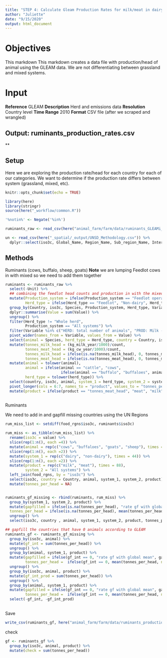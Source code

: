 ```yaml
---
title: "STEP 4: Calculate Gleam Production Rates for milk/meat in dairy/non-dairy systems"
author: "Juliette"
date: "9/15/2020"
output: html_document
---
```


# Objectives
This markdown This markdown creates a data file with production/head of animal using the GLEAM data. We are not differentiating between grassland and mixed systems.

# Input
**Reference** GLEAM
**Description** Herd and emissions data
**Resolution** Country level
**Time Range** 2010
**Format** CSV file (after we scraped and wrangled)

## Output: ruminants_production_rates.csv

**

## Setup
Here we are exploring the production rate/head for each country for each of our categories. We want to determine if the production rate differs between system (grassland, mixed, etc).

```r
knitr::opts_chunk$set(echo = TRUE)

library(here)
library(stringr)
source(here("_workflow/common.R"))

'%notin%' <- Negate('%in%')

ruminants_raw <- read_csv(here("animal_farm/farm/data/ruminants_GLEAMi_v2.csv"))

un <- read_csv(here("_spatial/_output/UNSD_Methodology.csv")) %>% 
  dplyr::select(iso3c, Global_Name, Region_Name, Sub_region_Name, Intermediate_Region_Name, Region_Name)

```

## Methods

Ruminants (cows, buffalo, sheep, goats)
**Note** we are lumping Feedlot cows in with mixed so we need to add them together

```r
ruminants <- ruminants_raw %>% 
  select(-Unit) %>% 
  ## combining the feedlot head counts and production in with the mixed
  mutate(Production_system = ifelse(Production_system == "Feedlot operations", "Mixed systems", Production_system),
         Herd_type = ifelse(Herd_type == "Feedlot", "Non-dairy", Herd_type)) %>% 
  group_by(Country, iso3c, Species, Production_system, Herd_type, Variable) %>% 
  dplyr::summarise(Value = sum(Value)) %>%
  ungroup() %>% 
  filter(Herd_type != "Whole herd",
         Production_system == "All systems") %>% 
  filter(Variable %in% c("HERD: total number of animals", "PROD: Milk - fresh weight", "PROD: Meat - carcass weight")) %>%
  pivot_wider(names_from = Variable, values_from = Value) %>% 
  select(animal = Species, herd_type = Herd_type, country = Country, iso3c, system = Production_system, count = 'HERD: total number of animals', kg_milk_year = 'PROD: Milk - fresh weight', kg_cw_year = 'PROD: Meat - carcass weight') %>% 
  mutate(tonnes_milk_head = (kg_milk_year/1000)/count,
         tonnes_meat_head = (kg_cw_year/1000)/count,
         tonnes_milk_head = ifelse(is.na(tonnes_milk_head), 0, tonnes_milk_head),
         tonnes_meat_head = ifelse(is.na(tonnes_meat_head), 0, tonnes_meat_head)) %>% 
  mutate(animal = tolower(animal),
         animal = ifelse(animal == "cattle", "cows", 
                         ifelse(animal == "buffalo", "buffaloes", animal)),
         herd_type = tolower(herd_type)) %>% 
  select(country, iso3c, animal, system_1 = herd_type, system_2 = system, tonnes_milk_head, tonnes_meat_head)%>% 
  pivot_longer(cols = 6:7, names_to = "product", values_to = "tonnes_per_head") %>% 
  mutate(product = ifelse(product == "tonnes_meat_head", "meat", "milk"))
  
```

Ruminants

We need to add in and gapfill missing countries using the UN Regions

```r

rum_miss_list <- setdiff(food_rgns$iso3c, ruminants$iso3c)

rum_miss <- as_tibble(rum_miss_list) %>% 
  rename(iso3c = value) %>% 
  slice(rep(1:n(), each =4)) %>% 
  mutate(animal = rep(c("cows", "buffaloes", "goats", "sheep"), times = 11)) %>% 
  slice(rep(1:n(), each =2)) %>% 
  mutate(system_1 = rep(c("dairy", "non-dairy"), times = 44)) %>% 
  slice(rep(1:n(), each =2)) %>% 
  mutate(product = rep(c("milk", "meat"), times = 88),
         system_2 = "All systems") %>% 
  left_join(food_rgns, by = "iso3c") %>% 
  select(iso3c, country = Country, animal, system_1, system_2, product) %>% 
  mutate(tonnes_per_head = NA)


ruminants_gf_missing <- rbind(ruminants, rum_miss) %>%
  group_by(system_1, system_2, product) %>%
  mutate(gapfilled = ifelse(is.na(tonnes_per_head), "rate gf with global mean", NA), 
  tonnes_per_head = ifelse(is.na(tonnes_per_head), mean(tonnes_per_head, na.rm = TRUE), tonnes_per_head)) %>%
  ungroup() %>%
  select(iso3c, country , animal, system_1, system_2, product, tonnes_per_head, gapfilled)

## gapfill the countries that have 0 animals according to GLEAM
ruminants_gf <- ruminants_gf_missing %>% 
  group_by(iso3c, animal) %>% 
  mutate(gf_int = sum(tonnes_per_head)) %>% 
  ungroup() %>% 
  group_by(animal, system_1, product) %>% 
  mutate(gapfilled = ifelse(gf_int == 0, "rate gf with global mean", gapfilled),
         tonnes_per_head =  ifelse(gf_int == 0, mean(tonnes_per_head, na.rm = TRUE), tonnes_per_head)) %>% 
  ungroup() %>% 
  group_by(iso3c, animal, product) %>% 
  mutate(gf_int_prod = sum(tonnes_per_head)) %>% 
  ungroup() %>% 
  group_by(animal, system_1, product) %>% 
  mutate(gapfilled = ifelse(gf_int == 0, "rate gf with global mean", gapfilled),
         tonnes_per_head =  ifelse(gf_int == 0, mean(tonnes_per_head, na.rm = TRUE), tonnes_per_head)) %>% 
  select(-gf_int, -gf_int_prod)
  

```

Save
```r
write_csv(ruminants_gf, here("animal_farm/farm/data/ruminants_production_rates.csv"))
```

check
```r
gf <- ruminants_gf %>% 
  group_by(iso3c, animal, product) %>% 
  mutate(check = sum(tonnes_per_head))
```



